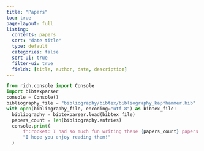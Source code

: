 ```yaml
---
title: "Papers"
toc: true
page-layout: full
listing:
  contents: papers
  sort: "date title"
  type: default
  categories: false
  sort-ui: true
  filter-ui: true
  fields: [title, author, date, description]
---
```


```python
from rich.console import Console
import bibtexparser
console = Console()
bibliography_file = "bibliography/bibtex/bibliography_kapfhammer.bib"
with open(bibliography_file, encoding="utf-8") as bibtex_file:
  bibliography = bibtexparser.load(bibtex_file)
  papers_count = len(bibliography.entries)
  console.print(
      f":rocket: I had so much fun writing these {papers_count} papers. " +
      "I hope you enjoy reading them!"
  )
```
